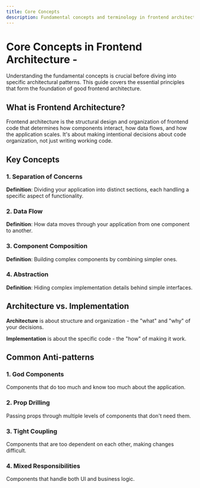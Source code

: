 ```yaml
---
title: Core Concepts
description: Fundamental concepts and terminology in frontend architecture
---
```


# Core Concepts in Frontend Architecture - <Badge text="WIP" variant="caution" />

Understanding the fundamental concepts is crucial before diving into specific architectural patterns. This guide covers the essential principles that form the foundation of good frontend architecture.

## What is Frontend Architecture?

Frontend architecture is the structural design and organization of frontend code that determines how components interact, how data flows, and how the application scales. It's about making intentional decisions about code organization, not just writing working code.

## Key Concepts

### 1. Separation of Concerns

**Definition**: Dividing your application into distinct sections, each handling a specific aspect of functionality.


### 2. Data Flow

**Definition**: How data moves through your application from one component to another.

### 3. Component Composition

**Definition**: Building complex components by combining simpler ones.

### 4. Abstraction

**Definition**: Hiding complex implementation details behind simple interfaces.


## Architecture vs. Implementation

**Architecture** is about structure and organization - the "what" and "why" of your decisions.

**Implementation** is about the specific code - the "how" of making it work.

## Common Anti-patterns

### 1. God Components
Components that do too much and know too much about the application.


### 2. Prop Drilling
Passing props through multiple levels of components that don't need them.

### 3. Tight Coupling
Components that are too dependent on each other, making changes difficult.

### 4. Mixed Responsibilities
Components that handle both UI and business logic.
